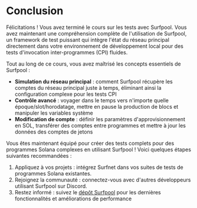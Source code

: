 
# Conclusion

Félicitations ! Vous avez terminé le cours sur les tests avec Surfpool. Vous avez maintenant une compréhension complète de l'utilisation de Surfpool, un framework de test puissant qui intègre l'état du réseau principal directement dans votre environnement de développement local pour des tests d'invocation inter-programmes (CPI) fluides.

<ArticleSection name="Ce que vous avez appris" id="what-you-learned" level="h2" />

Tout au long de ce cours, vous avez maîtrisé les concepts essentiels de Surfpool :
- **Simulation du réseau principal** : comment Surfpool récupère les comptes du réseau principal juste à temps, éliminant ainsi la configuration complexe pour les tests CPI
- **Contrôle avancé** : voyager dans le temps vers n'importe quelle époque/slot/horodatage, mettre en pause la production de blocs et manipuler les variables système
- **Modification de compte** : définir les paramètres d'approvisionnement en SOL, transférer des comptes entre programmes et mettre à jour les données des comptes de jetons

<ArticleSection name="Prochaines étapes" id="next-steps" level="h2" />

Vous êtes maintenant équipé pour créer des tests complets pour des programmes Solana complexes en utilisant Surfpool ! Voici quelques étapes suivantes recommandées :
1. Appliquez à vos projets : intégrez Surfnet dans vos suites de tests de programmes Solana existantes.
2. Rejoignez la communauté : connectez-vous avec d'autres développeurs utilisant Surfpool sur Discord.
3. Restez informé : suivez le [dépôt Surfpool](https://github.com/txtx/surfpool) pour les dernières fonctionnalités et améliorations de performance